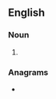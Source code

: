 ==English==

===Noun===
{{head|en|noun form}}

# {{plural of|en|adherer}}

===Anagrams===
* {{anagrams|en|a=adeehrrs|reshared}}